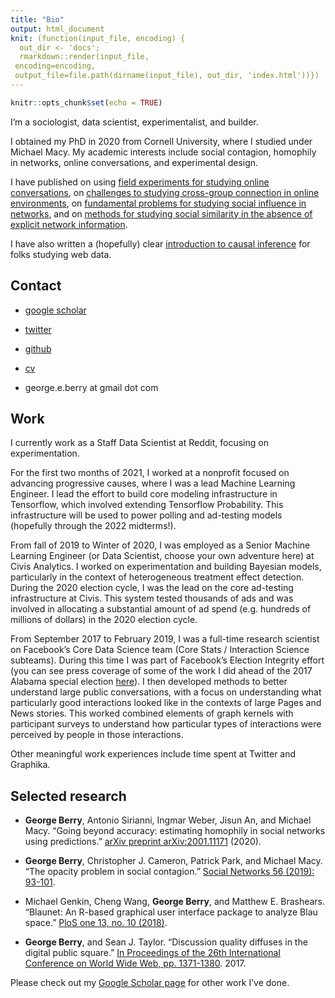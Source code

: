 ```yaml
---
title: "Bio"
output: html_document
knit: (function(input_file, encoding) {
  out_dir <- 'docs';
  rmarkdown::render(input_file,
 encoding=encoding,
 output_file=file.path(dirname(input_file), out_dir, 'index.html'))})
---
```


```r
knitr::opts_chunk$set(echo = TRUE)
```


I'm a sociologist, data scientist, experimentalist, and builder. 

I obtained my PhD in 2020 from Cornell University, where I studied under Michael Macy. My academic interests include social contagion, homophily in networks, online conversations, and experimental design.

I have published on using [field experiments for studying online conversations](https://arxiv.org/pdf/1702.06677.pdf), on [challenges to studying cross-group connection in online environments](https://arxiv.org/pdf/2001.11171.pdf), on [fundamental problems for studying social influence in networks](https://arxiv.org/pdf/1702.02700.pdf), and on [methods for studying social similarity in the absence of explicit network information](https://journals.plos.org/plosone/article?id=10.1371/journal.pone.0204990).

I have also written a (hopefully) clear [introduction to causal inference](https://osf.io/preprints/socarxiv/ncvqs/) for folks studying web data.

## Contact

* [google scholar](https://scholar.google.com/citations?user=QqsOZm4AAAAJ&hl=en)

* [twitter](https://twitter.com/george_berry)

* [github](https://github.com/georgeberry)

* [cv](https://github.com/georgeberry/georgeberry.github.io/blob/master/cv.pdf)

* george.e.berry at gmail dot com

## Work

I currently work as a Staff Data Scientist at Reddit, focusing on experimentation. 

For the first two months of 2021, I worked at a nonprofit focused on advancing progressive causes, where I was a lead Machine Learning Engineer. I lead the effort to build core modeling infrastructure in Tensorflow, which involved extending Tensorflow Probability. This infrastructure will be used to power polling and ad-testing models (hopefully through the 2022 midterms!).

From fall of 2019 to Winter of 2020, I was employed as a Senior Machine Learning Engineer (or Data Scientist, choose your own adventure here) at Civis Analytics. I worked on experimentation and building Bayesian models, particularly in the context of heterogeneous treatment effect detection. During the 2020 election cycle, I was the lead on the core ad-testing infrastructure at Civis. This system tested thousands of ads and was involved in allocating a substantial amount of ad spend (e.g. hundreds of millions of dollars) in the 2020 election cycle.

From September 2017 to February 2019, I was a full-time research scientist on Facebook's Core Data Science team (Core Stats / Interaction Science subteams). During this time I was part of Facebook's Election Integrity effort (you can see press coverage of some of the work I did ahead of the 2017 Alabama special election [here](https://money.cnn.com/2018/03/21/technology/mark-zuckerberg-cnn-interview-transcript/index.html)). I then developed methods to better understand large public conversations, with a focus on understanding what particularly good interactions looked like in the contexts of large Pages and News stories. This worked combined elements of graph kernels with participant surveys to understand how particular types of interactions were perceived by people in those interactions.

Other meaningful work experiences include time spent at Twitter and Graphika.

## Selected research

* **George Berry**, Antonio Sirianni, Ingmar Weber, Jisun An, and Michael Macy. "Going beyond accuracy: estimating homophily in social networks using predictions." [arXiv preprint arXiv:2001.11171](https://arxiv.org/abs/2001.11171) (2020).

* **George Berry**, Christopher J. Cameron, Patrick Park, and Michael Macy. "The opacity problem in social contagion." [Social Networks 56 (2019): 93-101](https://arxiv.org/pdf/1702.02700.pdf).

* Michael Genkin, Cheng Wang, **George Berry**, and Matthew E. Brashears. "Blaunet: An R-based graphical user interface package to analyze Blau space." [PloS one 13, no. 10 (2018)](https://journals.plos.org/plosone/article/file?type=printable&id=10.1371/journal.pone.0204990).

* **George Berry**, and Sean J. Taylor. "Discussion quality diffuses in the digital public square." [In Proceedings of the 26th International Conference on World Wide Web, pp. 1371-1380](https://arxiv.org/pdf/1702.06677.pdf). 2017.

Please check out my [Google Scholar page](https://scholar.google.com/citations?user=QqsOZm4AAAAJ&hl=en) for other work I've done.
